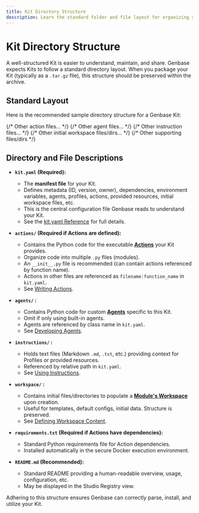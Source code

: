 ```yaml
---
title: Kit Directory Structure
description: Learn the standard folder and file layout for organizing your Genbase Kit.
---
```



# Kit Directory Structure <FolderTreeIcon className="inline-block h-5 w-5 align-text-bottom" />

A well-structured Kit is easier to understand, maintain, and share. Genbase expects Kits to follow a standard directory layout. When you package your Kit (typically as a `.tar.gz` file), this structure should be preserved within the archive.

## Standard Layout

Here is the recommended sample directory structure for a Genbase Kit:

<Files>
  <Folder name="your-kit-root-directory" defaultOpen>
    <File name="kit.yaml" />
    <Folder name="actions" defaultOpen>
      <File name="__init__.py" />
      <File name="some_action_module.py" />
      <File name="another_module.py" />
      {/* Other action files... */}
    </Folder>
    <Folder name="agents" defaultOpen>
       <File name="__init__.py" />
       <File name="custom_agent.py" />
       {/* Other agent files... */}
    </Folder>
    <Folder name="instructions" defaultOpen>
       <File name="profile_guide.md" />
       <File name="provided_overview.txt" />
       {/* Other instruction files... */}
    </Folder>
    <Folder name="workspace" defaultOpen>
       <File name="some_file" />
       <Folder name="some_folder">
         <File name="some_other_file" />
       </Folder>
       {/* Other initial workspace files/dirs... */}
    </Folder>
    <File name="README.md" />
     {/*  Other supporting files/dirs */}
  </Folder>
</Files>

## Directory and File Descriptions

*   **`kit.yaml` (Required):**
    *   The **manifest file** for your Kit.
    *   Defines metadata (ID, version, owner), dependencies, environment variables, agents, profiles, actions, provided resources, initial workspace files, etc.
    *   This is the central configuration file Genbase reads to understand your Kit.
    *   See the [kit.yaml Reference](/kit-development/kit-yaml) for full details.

*   **`actions/` (Required if Actions are defined):**
    *   Contains the Python code for the executable **[Actions](/concepts/actions-execution)** your Kit provides.
    *   Organize code into multiple `.py` files (modules).
    *   An `__init__.py` file is recommended (can contain actions referenced by function name).
    *   Actions in other files are referenced as `filename:function_name` in `kit.yaml`.
    *   See [Writing Actions](/kit-development/actions).

*   **`agents/` :**
    *   Contains Python code for custom **[Agents](/concepts/profiles-agents)** specific to this Kit.
    *   Omit if only using built-in agents.
    *   Agents are referenced by class name in `kit.yaml`.
    *   See [Developing Agents](/kit-development/agents).

*   **`instructions/` :**
    *   Holds text files (Markdown `.md`, `.txt`, etc.) providing context for Profiles or provided resources.
    *   Referenced by relative path in `kit.yaml`.
    *   See [Using Instructions](/kit-development/instructions).

*   **`workspace/` :**
    *   Contains initial files/directories to populate a **[Module's Workspace](/concepts/workspace-resources)** upon creation.
    *   Useful for templates, default configs, initial data. Structure is preserved.
    *   See [Defining Workspace Content](/kit-development/workspace).

*   **`requirements.txt` (Required if Actions have dependencies):**
    *   Standard Python requirements file for Action dependencies.
    *   Installed automatically in the secure Docker execution environment.

*   **`README.md` (Recommended):**
    *   Standard README providing a human-readable overview, usage, configuration, etc.
    *   May be displayed in the Studio Registry view.

Adhering to this structure ensures Genbase can correctly parse, install, and utilize your Kit.